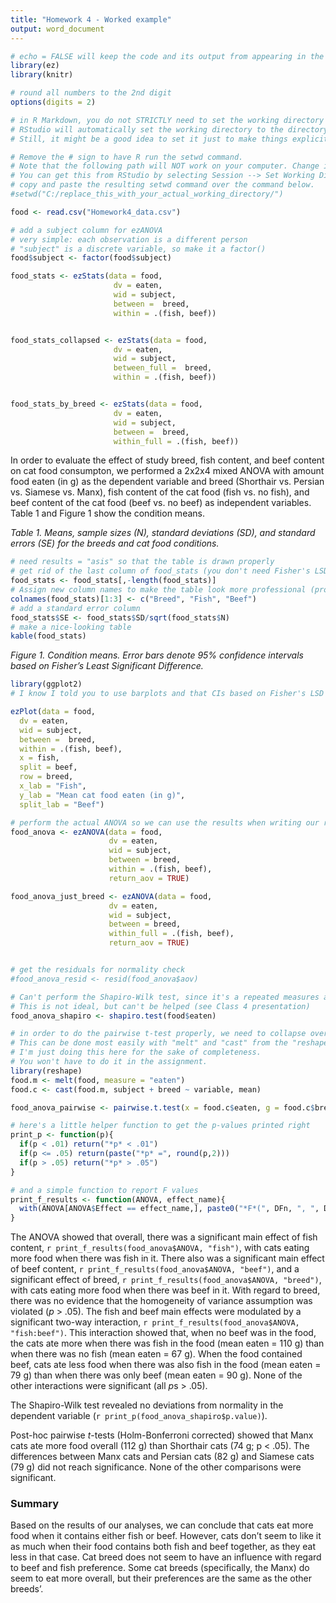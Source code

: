 ```yaml
---
title: "Homework 4 - Worked example"
output: word_document
---
```


```r
# echo = FALSE will keep the code and its output from appearing in the final document.
library(ez)
library(knitr)

# round all numbers to the 2nd digit
options(digits = 2)

# in R Markdown, you do not STRICTLY need to set the working directory
# RStudio will automatically set the working directory to the directory that contains the Rmd file.
# Still, it might be a good idea to set it just to make things explicit:

# Remove the # sign to have R run the setwd command.
# Note that the following path will NOT work on your computer. Change it to the actual source file location
# You can get this from RStudio by selecting Session --> Set Working Directory --> To Source File Location
# copy and paste the resulting setwd command over the command below.
#setwd("C:/replace_this_with_your_actual_working_directory/")

food <- read.csv("Homework4_data.csv")

# add a subject column for ezANOVA
# very simple: each observation is a different person
# "subject" is a discrete variable, so make it a factor()
food$subject <- factor(food$subject)

food_stats <- ezStats(data = food, 
                       dv = eaten, 
                       wid = subject, 
                       between =  breed,
                       within = .(fish, beef))


food_stats_collapsed <- ezStats(data = food, 
                       dv = eaten, 
                       wid = subject, 
                       between_full =  breed,
                       within = .(fish, beef))


food_stats_by_breed <- ezStats(data = food, 
                       dv = eaten, 
                       wid = subject, 
                       between =  breed,
                       within_full = .(fish, beef))
```

In order to evaluate the effect of study breed, fish content, and beef content on cat food consumpton, we performed a 2x2x4 mixed ANOVA with amount food eaten (in g) as the dependent variable and breed (Shorthair vs. Persian vs. Siamese vs. Manx), fish content of the cat food (fish vs. no fish), and beef content of the cat food (beef vs. no beef) as independent variables. Table 1 and Figure 1 show the condition means.

*Table 1. Means, sample sizes (N), standard deviations (SD), and standard errors (SE) for the breeds and cat food conditions.*
```r
# need results = "asis" so that the table is drawn properly
# get rid of the last column of food_stats (you don't need Fisher's LSD in a results section)
food_stats <- food_stats[,-length(food_stats)]
# Assign new column names to make the table look more professional (properly capitalised)
colnames(food_stats)[1:3] <- c("Breed", "Fish", "Beef")
# add a standard error column
food_stats$SE <- food_stats$SD/sqrt(food_stats$N)
# make a nice-looking table  
kable(food_stats)
```

*Figure 1. Condition means. Error bars denote 95% confidence intervals based on Fisher's Least Significant Difference.*

```r
library(ggplot2)
# I know I told you to use barplots and that CIs based on Fisher's LSD aren't ideal, but for this homework and for Assignment 1, it's fine to use them -- everything is just so much easier with ezPlot. If you want to know the details of how to make a plot without ezPlot, please ask me.

ezPlot(data = food, 
  dv = eaten, 
  wid = subject, 
  between =  breed,
  within = .(fish, beef),
  x = fish,
  split = beef,
  row = breed,
  x_lab = "Fish",
  y_lab = "Mean cat food eaten (in g)",
  split_lab = "Beef")
```

```r
# perform the actual ANOVA so we can use the results when writing our report
food_anova <- ezANOVA(data = food, 
                      dv = eaten,
                      wid = subject, 
                      between = breed,
                      within = .(fish, beef),
                      return_aov = TRUE)

food_anova_just_breed <- ezANOVA(data = food, 
                      dv = eaten,
                      wid = subject, 
                      between = breed,
                      within_full = .(fish, beef),
                      return_aov = TRUE)


# get the residuals for normality check
#food_anova_resid <- resid(food_anova$aov)

# Can't perform the Shapiro-Wilk test, since it's a repeated measures analysis
# This is not ideal, but can't be helped (see Class 4 presentation)
food_anova_shapiro <- shapiro.test(food$eaten)

# in order to do the pairwise t-test properly, we need to collapse over the within subject variables
# This can be done most easily with "melt" and "cast" from the "reshape" package
# I'm just doing this here for the sake of completeness.
# You won't have to do it in the assignment.
library(reshape)
food.m <- melt(food, measure = "eaten")
food.c <- cast(food.m, subject + breed ~ variable, mean)

food_anova_pairwise <- pairwise.t.test(x = food.c$eaten, g = food.c$breed)

# here's a little helper function to get the p-values printed right
print_p <- function(p){
  if(p < .01) return("*p* < .01")
  if(p <= .05) return(paste("*p* =", round(p,2)))
  if(p > .05) return("*p* > .05")
}

# and a simple function to report F values
print_f_results <- function(ANOVA, effect_name){
  with(ANOVA[ANOVA$Effect == effect_name,], paste0("*F*(", DFn, ", ", DFd,") = ", round(F,2), " $\\eta_G^2$ = ", round(ges,2),", ", print_p(p)))
}


```

The ANOVA showed that overall, there was a significant main effect of fish content, `r print_f_results(food_anova$ANOVA, "fish")`, with cats eating more food when there was fish in it. There also was a significant main effect of beef content, `r print_f_results(food_anova$ANOVA, "beef")`, and a significant effect of breed, `r print_f_results(food_anova$ANOVA, "breed")`, with cats eating more food when there was beef in it. With regard to breed, there was no evidence that the homogeneity of variance assumption was violated (*p* > .05). 
The fish and beef main effects were modulated by a significant two-way interaction, `r print_f_results(food_anova$ANOVA, "fish:beef")`. This interaction showed that, when no beef was in the food, the cats ate more when there was fish in the food (mean eaten = 110 g) than when there was no fish (mean eaten = 67 g). When the food contained beef, cats ate less food when there was also fish in the food (mean eaten = 79 g) than when there was only beef (mean eaten = 90 g). None of the other interactions were significant (all *p*s > .05).

The Shapiro-Wilk test revealed no deviations from normality in the dependent variable (`r print_p(food_anova_shapiro$p.value)`).

Post-hoc pairwise *t*-tests (Holm-Bonferroni corrected) showed that Manx cats ate more food overall (112 g) than Shorthair cats (74 g; p < .05). The differences between Manx cats and Persian cats (82 g) and Siamese cats (79 g) did not reach significance. None of the other comparisons were significant. 

### Summary

Based on the results of our analyses, we can conclude that cats eat more food when it contains either fish or beef. However, cats don't seem to like it as much when their food contains both fish and beef together, as they eat less in that case. Cat breed does not seem to have an influence with regard to beef and fish preference. Some cat breeds (specifically, the Manx) do seem to eat more overall, but their preferences are the same as the other breeds'.